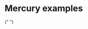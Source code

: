 
# Mercury examples

<Cards>
  <Card icon={worldIcon} title="Hello World" href="/examples/hello-world/"/>
  <Card title="Dynamic widgets" href="/examples/dynamic-widgets/"/>
  <Card title="Share static Notebook" href="/examples/static-website-jupyter-notebook/"/>
  <Card icon={tableIcon} title="Load large dataset" href="/examples/load-large-dataset-jupyter-notebook/"/>
  <Card title="Show hide code app" href="/examples/show-hide-code-jupyter-notebook/"/>

{" "}
<Card title="File upload" href="/examples/file-upload-jupyter-notebook/" />
<Card
  title="Matplotlib starter"
  href="/examples/matplotlib-jupyter-notebook/"
/>
<Card title="Plotly starter" href="/examples/plotly-jupyter-notebook/" />
<Card
  title="Pandas DataFrame"
  href="/examples/display-pandas-dataframe-jupyter-notebook/"
/>
<Card title="Markdown with variables" href="/examples/markdown-python-variables-jupyter-notebook/" />

</Cards>
